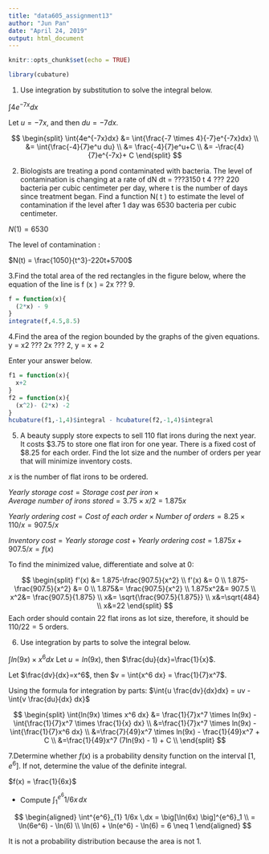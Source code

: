 ---
title: "data605_assignment13"
author: "Jun Pan"
date: "April 24, 2019"
output: html_document
---

```{r setup, include=FALSE}
knitr::opts_chunk$set(echo = TRUE)
```

```{r}
library(cubature)
```


1. Use integration by substitution to solve the integral below. 


$\int{4e^{-7x}dx}$


Let $u=-7x$, and then $du = -7dx$.


$$
\begin{split}
\int{4e^{-7x}dx} &= \int{\frac{-7 \times 4}{-7}e^{-7x}dx} \\
&= \int{\frac{-4}{7}e^u du} \\
&= \frac{-4}{7}e^u+C \\
&= -\frac{4}{7}e^{-7x}+ C
\end{split}
$$





2. Biologists are treating a pond contaminated with bacteria.  The level of contamination is changing at a rate of dN dt = ???3150 t 4 ??? 220 bacteria per cubic centimeter per day, where t is the number of days since treatment began.  Find a function N( t ) to estimate the level of contamination if the level after 1 day was 6530 bacteria per cubic centimeter.


$N(1)= 6530$ 


\begin{split}

N(t) &= \frac{1050}{t^3}-220t+C \\

N(1) &= 6530 \\

\frac{3050}{1^3}-220\times 1 +C &= 6530 \\

C &= 6530 - 1050 + 220 \\

C &= 5700

\end{split}


The level of contamination : 


$N(t) = \frac{1050}{t^3}-220t+5700$




3.Find the total area of the red rectangles in the figure below, where the equation of the line is  f (x ) = 2x ??? 9.

```{r}
f = function(x){
  (2*x) - 9
}
integrate(f,4.5,8.5)
```





4.Find the area of the region bounded by the graphs of the given equations. y = x2 ??? 2x ??? 2,  y = x + 2

Enter your answer below.

```{r}
f1 = function(x){
  x+2
}
f2 = function(x){
  (x^2)- (2*x) -2
}
hcubature(f1,-1,4)$integral - hcubature(f2,-1,4)$integral
```









5. A beauty supply store expects to sell 110 flat irons during the next year.  It costs $3.75 to store one flat iron for one year.  There is a fixed cost of $8.25 for each order.  Find the lot size and the number of orders per year that will minimize inventory costs.

$x$ is the number of flat irons to be ordered. 

$Yearly\ storage\ cost = {Storage\ cost\ per\ iron} \times {Average\ number\ of\ irons\ stored} = 3.75 \times x/2 = 1.875x$

$Yearly\ ordering\ cost = {Cost\ of\ each\ order} \times {Number\ of\ orders} = 8.25 \times 110/x = 907.5/x$

$Inventory\ cost = Yearly\ storage\ cost + Yearly\ ordering\ cost = 1.875x+907.5/x = f(x)$

To find the minimized value, differentiate and solve at $0$:

$$
\begin{split}
f'(x) &= 1.875-\frac{907.5}{x^2} \\
f'(x) &= 0 \\ 
1.875-\frac{907.5}{x^2} &= 0 \\
1.875&= \frac{907.5}{x^2} \\
1.875x^2&= 907.5 \\
x^2&= \frac{907.5}{1.875} \\
x&= \sqrt{\frac{907.5}{1.875}} \\
x&=\sqrt{484} \\
x&=22
\end{split}
$$
Each order should contain $22$ flat irons as lot size, therefore,  it should be $110/22=5$ orders. 





6.  Use integration by parts to solve the integral below. 

$\int{ln(9x) \times x^6 dx}$
Let $u= ln(9x)$, then $\frac{du}{dx}=\frac{1}{x}$.

Let $\frac{dv}{dx}=x^6$, then $v = \int{x^6 dx} = \frac{1}{7}x^7$.

Using the formula for integration by parts: $\int{u \frac{dv}{dx}dx} = uv - \int{v \frac{du}{dx} dx}$

$$
\begin{split}
\int{ln(9x) \times x^6 dx} &= \frac{1}{7}x^7 \times ln(9x) - \int{\frac{1}{7}x^7 \times \frac{1}{x} dx} \\
&=\frac{1}{7}x^7 \times ln(9x) - \int{\frac{1}{7}x^6 dx} \\
&=\frac{7}{49}x^7 \times ln(9x) - \frac{1}{49}x^7 + C \\
&=\frac{1}{49}x^7 (7ln(9x) - 1) + C \\
\end{split}
$$




7.Determine whether $f(x)$ is a probability density function on the interval $[1, e^6]$. If not, determine the value of the definite integral. 

$f(x) = \frac{1}{6x}$

- Compute $\int^{e^6}_{1} 1/6x \,dx$

$$
\begin{aligned}
\int^{e^6}_{1} 1/6x \,dx = \big[\ln(6x) \big]^{e^6}_1 \\
= \ln(6e^6) - \ln(6) \\
\ln(6) + \ln(e^6) - \ln(6) = 6 \neq 1
\end{aligned}
$$

It is not a probability distribution because the area is not 1.









